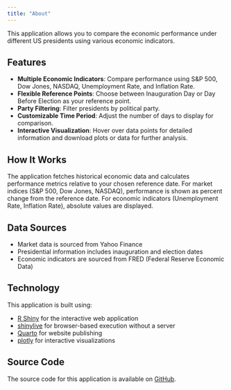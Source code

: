 ```yaml
---
title: "About"
---
```


This application allows you to compare the economic performance under different US presidents using various economic indicators.

## Features

- **Multiple Economic Indicators**: Compare performance using S&P 500, Dow Jones, NASDAQ, Unemployment Rate, and Inflation Rate.
- **Flexible Reference Points**: Choose between Inauguration Day or Day Before Election as your reference point.
- **Party Filtering**: Filter presidents by political party.
- **Customizable Time Period**: Adjust the number of days to display for comparison.
- **Interactive Visualization**: Hover over data points for detailed information and download plots or data for further analysis.

## How It Works

The application fetches historical economic data and calculates performance metrics relative to your chosen reference date. For market indices (S&P 500, Dow Jones, NASDAQ), performance is shown as percent change from the reference date. For economic indicators (Unemployment Rate, Inflation Rate), absolute values are displayed.

## Data Sources

- Market data is sourced from Yahoo Finance
- Presidential information includes inauguration and election dates
- Economic indicators are sourced from FRED (Federal Reserve Economic Data)

## Technology

This application is built using:

- [R Shiny](https://shiny.posit.co/) for the interactive web application
- [shinylive](https://posit-dev.github.io/r-shinylive/) for browser-based execution without a server
- [Quarto](https://quarto.org/) for website publishing
- [plotly](https://plotly.com/r/) for interactive visualizations

## Source Code

The source code for this application is available on [GitHub](https://github.com/jhelvy/potus-econ-scorecard).
